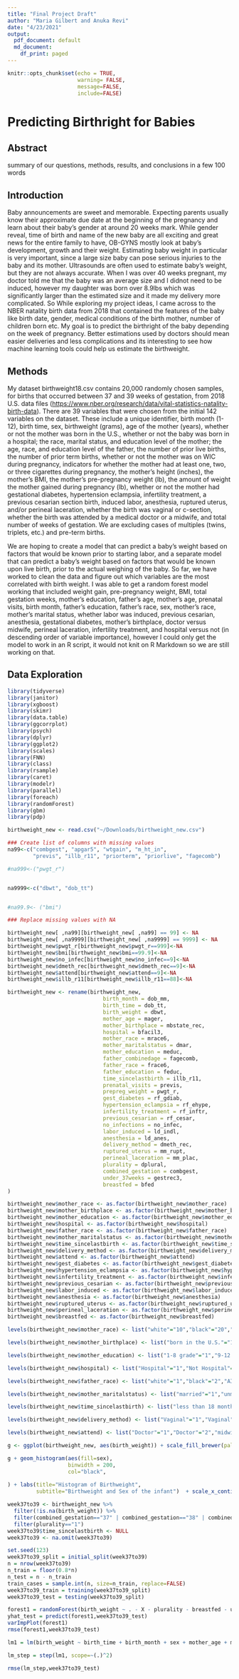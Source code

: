 ```yaml
---
title: "Final Project Draft"
author: "Maria Gilbert and Anuka Revi"
date: "4/23/2021"
output:
  pdf_document: default
  md_document:
    df_print: paged
---
```


```r
knitr::opts_chunk$set(echo = TRUE,
                      warning= FALSE,
                      message=FALSE,
                      include=FALSE)
```

# **Predicting Birthright for Babies**


## **Abstract**

summary of our questions, methods, results, and conclusions in a few 100 words

## **Introduction**

Baby announcements are sweet and memorable. Expecting parents usually know their approximate due date at the beginning of the pregnancy and learn about their baby's gender at around 20 weeks mark. While gender reveal, time of birth and name of the new baby are all exciting and great news for the entire family to have, OB-GYNS mostly look at baby's development, growth and their weight. Estimating baby weight in particular is very important, since a large size baby can pose serious injuries to the baby and its mother. Ultrasounds are often used to estimate baby's weight, but they are not always accurate. When I was over 40 weeks pregnant, my doctor told me that the baby was an average size and I didnot need to be induced, however my daughter was born over 8.9lbs which was significantly larger than the estimated size and it made my delivery more complicated. So While exploring my project ideas, I came across to the NBER natality birth data from 2018 that contained the features of the baby like birth date, gender, medical conditions of the birth mother, number of children born etc. My goal is to predict the birthright of the baby depending on the week of pregnancy. Better estimations used by doctors  should mean easier deliveries and less complications and its interesting to see how machine learning tools could help us estimate the birthweight. 





## **Methods**



My dataset birthweight18.csv contains 20,000 randomly chosen samples, for births that occurred between 37 and 39 weeks of gestation, from 2018 U.S. data files
(<https://www.nber.org/research/data/vital-statistics-natality-birth-data>). There are 39 variables that were chosen from the initial 142 variables on the dataset. These include a unique identifier, birth month (1-12), birth time, sex, birthweight (grams), age of the mother (years), whether or not the mother was born in the U.S., whether or not the baby was born in a hospital; the race, marital status, and education level of the mother; the age, race, and education level of the father, the number of prior live births, the number of prior term births, whether or not the mother was on WIC during pregnancy, indicators for whether the mother had at least one, two, or three cigarettes during pregnancy, the mother's height (inches), the mother's BMI, the mother's pre-pregnancy weight (lb), the amount of weight the mother gained during pregnancy (lb), whether or not the mother had gestational diabetes, hypertension eclampsia, infertility treatment, a previous cesarian section birth, induced labor, anesthesia, ruptured uterus, and/or perineal laceration, whether the birth was vaginal or c-section, whether the birth was attended by a medical doctor or a midwife, and total number of weeks of gestation. We are excluding cases of multiples (twins, triplets, etc.) and pre-term births. 

We are hoping to create a model that can predict a baby's weight based on factors that would be known prior to starting labor, and a separate model that can predict a baby's weight based on factors that would be known upon live birth, prior to the actual weighing of the baby. So far, we have worked to clean the data and figure out which variables are the most correlated with birth weight. I was able to get a random forest model working that included weight gain, pre-pregnancy weight, BMI, total gestation weeks, mother's education, father's age, mother's age, prenatal visits, birth month, father's education, father's race, sex, mother's race, mother's marital status, whether labor was induced, previous cesarian, anesthesia, gestational diabetes, mother's birthplace, doctor versus midwife, perineal laceration, infertility treatment, and hospital versus not (in descending order of variable importance), however I could only get the model to work in an R script, it would not knit on R Markdown so we are still working on that. 


## **Data Exploration**

```r

library(tidyverse)
library(janitor)
library(xgboost)
library(skimr)
library(data.table)
library(ggcorrplot)
library(psych)
library(dplyr)
library(ggplot2)
library(scales)
library(FNN)
library(class)
library(rsample)
library(caret)
library(modelr)
library(parallel)
library(foreach)
library(randomForest)
library(gbm)
library(pdp)

birthweight_new <- read.csv("~/Downloads/birthweight_new.csv")

```

```r

### Create list of columns with missing values
na99<-c("combgest", "apgar5", "wtgain", "m_ht_in",
        "previs", "illb_r11", "priorterm", "priorlive", "fagecomb")

#na999<-("pwgt_r")


na9999<-c("dbwt", "dob_tt")


#na99.9<- ("bmi")

### Replace missing values with NA

birthweight_new[ ,na99][birthweight_new[ ,na99] == 99] <- NA
birthweight_new[ ,na9999][birthweight_new[ ,na9999] == 9999] <- NA
birthweight_new$pwgt_r[birthweight_new$pwgt_r==999]<-NA
birthweight_new$bmi[birthweight_new$bmi==99.9]<-NA
birthweight_new$no_infec[birthweight_new$no_infec==9]<-NA
birthweight_new$dmeth_rec[birthweight_new$dmeth_rec==9]<-NA
birthweight_new$attend[birthweight_new$attend==9]<-NA
birthweight_new$illb_r11[birthweight_new$illb_r11==88]<-NA

```

```r

birthweight_new <- rename(birthweight_new,
                              birth_month = dob_mm,
                              birth_time = dob_tt,
                              birth_weight = dbwt,
                              mother_age = mager,
                              mother_birthplace = mbstate_rec,
                              hospital = bfacil3,
                              mother_race = mrace6,
                              mother_maritalstatus = dmar,
                              mother_education = meduc,
                              father_combinedage = fagecomb,
                              father_race = frace6,
                              father_education = feduc,
                              time_sincelastbirth = illb_r11,
                              prenatal_visits = previs,
                              prepreg_weight = pwgt_r,
                              gest_diabetes = rf_gdiab,
                              hypertension_eclampsia = rf_ehype,
                              infertility_treatment = rf_inftr,
                              previous_cesarian = rf_cesar,
                              no_infections = no_infec,
                              labor_induced = ld_indl,
                              anesthesia = ld_anes,
                              delivery_method = dmeth_rec,
                              ruptured_uterus = mm_rupt,
                              perineal_laceration = mm_plac,
                              plurality = dplural,
                              combined_gestation = combgest,
                              under_37weeks = gestrec3,
                              breastfed = bfed
)

```

```r

birthweight_new$mother_race <- as.factor(birthweight_new$mother_race)
birthweight_new$mother_birthplace <- as.factor(birthweight_new$mother_birthplace)
birthweight_new$mother_education <- as.factor(birthweight_new$mother_education)
birthweight_new$hospital <- as.factor(birthweight_new$hospital)
birthweight_new$father_race <- as.factor(birthweight_new$father_race)
birthweight_new$mother_maritalstatus <- as.factor(birthweight_new$mother_maritalstatus)
birthweight_new$time_sincelastbirth <- as.factor(birthweight_new$time_sincelastbirth)
birthweight_new$delivery_method <- as.factor(birthweight_new$delivery_method)
birthweight_new$attend <- as.factor(birthweight_new$attend)
birthweight_new$gest_diabetes <- as.factor(birthweight_new$gest_diabetes)
birthweight_new$hypertension_eclampsia <- as.factor(birthweight_new$hypertension_eclampsia)
birthweight_new$infertility_treatment <- as.factor(birthweight_new$infertility_treatment)
birthweight_new$previous_cesarian <- as.factor(birthweight_new$previous_cesarian)
birthweight_new$labor_induced <- as.factor(birthweight_new$labor_induced)
birthweight_new$anesthesia <- as.factor(birthweight_new$anesthesia)
birthweight_new$ruptured_uterus <- as.factor(birthweight_new$ruptured_uterus)
birthweight_new$perineal_laceration <- as.factor(birthweight_new$perineal_laceration)
birthweight_new$breastfed <- as.factor(birthweight_new$breastfed)

```

```r

levels(birthweight_new$mother_race) <- list("white"="10","black"="20","asian"="40","NHOPI"="50","more than 1 race"="60")

levels(birthweight_new$mother_birthplace) <- list("born in the U.S."="1","born outside the U.S."="2","unknown"="3")

levels(birthweight_new$mother_education) <- list("1-8 grade"="1","9-12 grade no HS"="2","HS diploma"="3","some college"="4","AA AS"="5","BA BS"="6","MA MS"="7","PhD EdD"="8")

levels(birthweight_new$hospital) <- list("Hospital"="1","Not Hospital"="2","Unknown"="3")

levels(birthweight_new$father_race) <- list("white"="1","black"="2","AIAN"="3","asian"="4","NHOPI"="5","more than 1 race"="6","unknown"="9")

levels(birthweight_new$mother_maritalstatus) <- list("married"="1","unmarried"="2","unmarried"="3","unknown"="9")

levels(birthweight_new$time_sincelastbirth) <- list("less than 18 months"="00","less than 18 months"="01","less than 2 years"="02","less than 2 years"="03","less than 4 years"="04","less than 4 years"="05","less than 6 years"="06","less than 6 years"="07","unknown"="99")

levels(birthweight_new$delivery_method) <- list("Vaginal"="1","Vaginal"="2","Vaginal"="5","C-section"="3","C-section"="4","C-section"="6")

levels(birthweight_new$attend) <- list("Doctor"="1","Doctor"="2","midwife"="3","midwife"="4","other"="5")  

```

```r

g <- ggplot(birthweight_new, aes(birth_weight)) + scale_fill_brewer(palette = "Spectral")

g + geom_histogram(aes(fill=sex), 
                   binwidth = 200, 
                   col="black", 
                   
) + labs(title="Histogram of Birthweight", 
         subtitle="Birthweight and Sex of the infant")  + scale_x_continuous(name="Birthweight, in grams",breaks=seq(0,6000,500)) + scale_y_continuous(name="Number of births",breaks=seq(0,9000,1000))

```

```r

week37to39 <- birthweight_new %>%
  filter(!is.na(birth_weight)) %>%
  filter(combined_gestation=="37" | combined_gestation=="38" | combined_gestation=="39") %>%
  filter(plurality=="1")
week37to39$time_sincelastbirth <- NULL
week37to39 <- na.omit(week37to39)

```

```r

set.seed(123)
week37to39_split = initial_split(week37to39)
n = nrow(week37to39)
n_train = floor(0.8*n)
n_test = n - n_train
train_cases = sample.int(n, size=n_train, replace=FALSE)
week37to39_train = training(week37to39_split)
week37to39_test = testing(week37to39_split)

```

```r

forest1 = randomForest(birth_weight ~ . - X - plurality - breastfed - under_37weeks - apgar5,distribution="gaussian",data=week37to39_train,interaction.depth=4,n.trees=500,shrinkage=.05)
yhat_test = predict(forest1,week37to39_test)
varImpPlot(forest1)
rmse(forest1,week37to39_test)

```

```r

lm1 = lm(birth_weight ~ birth_time + birth_month + sex + mother_age + mother_birthplace + hospital + mother_race + mother_maritalstatus + mother_education + father_combinedage + father_race + father_education + priorlive + priorterm + prenatal_visits + wic + f_cigs_1 + f_cigs_2 + f_cigs_3 + m_ht_in + bmi + prepreg_weight + wtgain + gest_diabetes + hypertension_eclampsia + infertility_treatment + previous_cesarian + labor_induced + anesthesia + ruptured_uterus + perineal_laceration + attend + combined_gestation,data=week37to39_train)

lm_step = step(lm1, scope=~(.)^2)

rmse(lm_step,week37to39_test)

```

